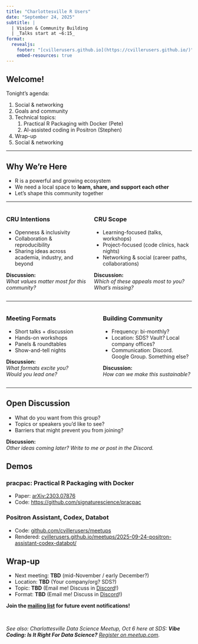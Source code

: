 ```yaml
---
title: "Charlottesville R Users"
date: "September 24, 2025"
subtitle: |
  | Vision & Community Building
  | _Talks start at ~6:15_
format: 
  revealjs:
    footer: "[cvillerusers.github.io](https://cvillerusers.github.io/)"
    embed-resources: true
---
```


## Welcome!

Tonight's agenda: 

1. Social & networking
2. Goals and community
3. Technical topics: 
   1. Practical R Packaging with Docker (Pete)
   2. AI-assisted coding in Positron (Stephen)
4. Wrap-up
5. Social & networking

---

## Why We're Here

- R is a powerful and growing ecosystem  
- We need a local space to **learn, share, and support each other**  
- Let’s shape this community together

---

:::: {.columns}

::: {.column width="45%"}

### CRU Intentions

- Openness & inclusivity  
- Collaboration & reproducibility  
- Sharing ideas across academia, industry, and beyond

**Discussion:**  
_What values matter most for this community?_

:::

::: {.column width="55%"}

### CRU Scope

- Learning-focused (talks, workshops)  
- Project-focused (code clinics, hack nights)  
- Networking & social (career paths, collaborations)

**Discussion:**  
*Which of these appeals most to you?*  
*What’s missing?*

:::
::::

---

:::: {.columns}
::: {.column width="50%"}

### Meeting Formats

- Short talks + discussion  
- Hands-on workshops  
- Panels & roundtables  
- Show-and-tell nights

**Discussion:**  
*What formats excite you?*  
*Would you lead one?*

:::

::: {.column width="50%"}
### Building Community

- Frequency: bi-monthly?  
- Location: SDS? Vault? Local company offices?
- Communication: Discord. Google Group. Something else?

**Discussion:**  
*How can we make this sustainable?*

:::
::::
---

## Open Discussion

- What do you want from this group?  
- Topics or speakers you’d like to see?  
- Barriers that might prevent you from joining?

**Discussion:**  
*Other ideas coming later? Write to me or post in the Discord.*

## Demos

### pracpac: Practical R Packaging with Docker

- Paper: [arXiv:2303.07876](https://arxiv.org/abs/2303.07876)
- Code: [https://github.com/signaturescience/pracpac](https://github.com/signaturescience/pracpac)

### Positron Assistant, Codex, Databot

- Code: [github.com/cvillerusers/meetups](https://github.com/cvillerusers/meetups)
- Rendered: [cvillerusers.github.io/meetups/2025-09-24-positron-assistant-codex-databot/](https://cvillerusers.github.io/meetups/2025-09-24-positron-assistant-codex-databot/)

## Wrap-up

- Next meeting: **TBD** (mid-November / early December?)
- Location: **TBD** (Your company/org? SDS?)
- Topic: **TBD** (Email me! Discuss in [Discord](https://discord.gg/MZ49Zar4gA)!)
- Format: **TBD** (Email me! Discuss in [Discord](https://discord.gg/MZ49Zar4gA)!)

**Join the [mailing list](https://groups.google.com/g/cvillerusers) for future event notifications!**

<br> 

_See also: Charlottesville Data Science Meetup, Oct 6 here at SDS: **Vibe Coding: Is It Right For Data Science?** [Register on meetup.com](https://www.meetup.com/charlottesvilledatascience/events/311090078/)._